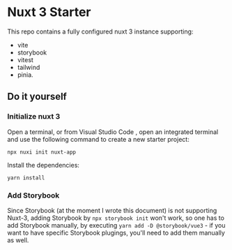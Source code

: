 
<Meta title="Intro/Welcome" />

# Nuxt 3 Starter

This repo contains a fully configured nuxt 3 instance supporting:
- vite
- storybook
- vitest
- tailwind
- pinia.

## Do it yourself

### Initialize nuxt 3
Open a terminal, or from Visual Studio Code , open an integrated terminal and use the following command to create a new starter project:

```
npx nuxi init nuxt-app
```

Install the dependencies:

```
yarn install
```

### Add Storybook
Since Storybook (at the moment I wrote this document) is not supporting Nuxt-3, adding Storybook by `npx storybook init` won't work, so one has to add Storybook manually, by executing `yarn add -D @storybook/vue3` - if you want to have specific Storybook plugings, you'll need to add them manually as well.
